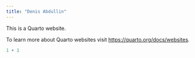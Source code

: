 ```yaml
---
title: "Denis Abdullin"
---
```


This is a Quarto website.

To learn more about Quarto websites visit <https://quarto.org/docs/websites>.

```r
1 + 1
```
